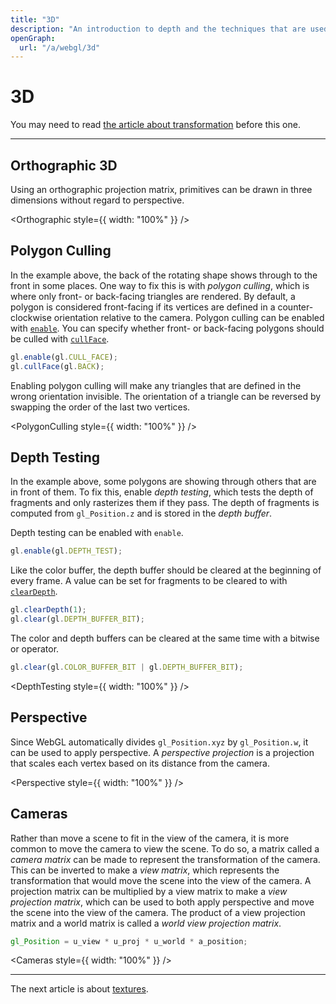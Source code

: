 ```yaml
---
title: "3D"
description: "An introduction to depth and the techniques that are used to render 3D scenes in WebGL. Covers depth testing, polygon culling, orthographic and perspective projections, cameras, and view matrices."
openGraph:
  url: "/a/webgl/3d"
---
```


# 3D

You may need to read [the article about transformation](/a/webgl/transformation) before this one.

---


## Orthographic 3D

Using an orthographic projection matrix, primitives can be drawn in three dimensions without regard to perspective.

<Orthographic style={{ width: "100%" }} />

## Polygon Culling

In the example above, the back of the rotating shape shows through to the front in some places. One way to fix this is with _polygon culling_, which is where only front- or back-facing triangles are rendered. By default, a polygon is considered front-facing if its vertices are defined in a counter-clockwise orientation relative to the camera. Polygon culling can be enabled with [`enable`](https://developer.mozilla.org/en-US/docs/Web/API/WebGLRenderingContext/enable). You can specify whether front- or back-facing polygons should be culled with [`cullFace`](https://developer.mozilla.org/en-US/docs/Web/API/WebGLRenderingContext/cullFace).

```js
gl.enable(gl.CULL_FACE);
gl.cullFace(gl.BACK);
```

Enabling polygon culling will make any triangles that are defined in the wrong orientation invisible. The orientation of a triangle can be reversed by swapping the order of the last two vertices.

<PolygonCulling style={{ width: "100%" }} />

## Depth Testing

In the example above, some polygons are showing through others that are in front of them. To fix this, enable _depth testing_, which tests the depth of fragments and only rasterizes them if they pass. The depth of fragments is computed from `gl_Position.z` and is stored in the _depth buffer_.

Depth testing can be enabled with `enable`.

```js
gl.enable(gl.DEPTH_TEST);
```

Like the color buffer, the depth buffer should be cleared at the beginning of every frame. A value can be set for fragments to be cleared to with [`clearDepth`](https://developer.mozilla.org/en-US/docs/Web/API/WebGLRenderingContext/clearDepth).

```js
gl.clearDepth(1);
gl.clear(gl.DEPTH_BUFFER_BIT);
```

The color and depth buffers can be cleared at the same time with a bitwise or operator.

```js
gl.clear(gl.COLOR_BUFFER_BIT | gl.DEPTH_BUFFER_BIT);
```

<DepthTesting style={{ width: "100%" }} />

## Perspective

Since WebGL automatically divides `gl_Position.xyz` by `gl_Position.w`, it can be used to apply perspective. A _perspective projection_ is a projection that scales each vertex based on its distance from the camera.

<Perspective style={{ width: "100%" }} />

## Cameras

Rather than move a scene to fit in the view of the camera, it is more common to move the camera to view the scene. To do so, a matrix called a _camera matrix_ can be made to represent the transformation of the camera. This can be inverted to make a _view matrix_, which represents the transformation that would move the scene into the view of the camera. A projection matrix can be multiplied by a view matrix to make a _view projection matrix_, which can be used to both apply perspective and move the scene into the view of the camera. The product of a view projection matrix and a world matrix is called a _world view projection matrix_.

```glsl
gl_Position = u_view * u_proj * u_world * a_position;
```

<Cameras style={{ width: "100%" }} />

---

The next article is about [textures](/a/webgl/textures).
